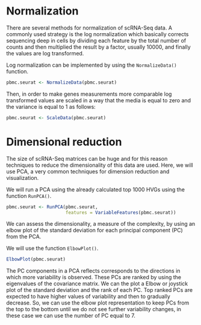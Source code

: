 # Normalization

There are several methods for normalization of scRNA-Seq data. A commonly
used strategy is the log normalization which basically corrects sequencing
deep in cells by dividing each feature by the total number of counts and
then multiplied the result by a factor, usually 10000, and finally the
values are log transformed.

Log normalization can be implemented by using the `NormalizeData()` function.

```r
pbmc.seurat <- NormalizeData(pbmc.seurat)
```

Then, in order to make genes measurements more comparable log transformed
values are scaled in a way that the media is equal to zero and the variance
is equal to 1 as follows:

```r
pbmc.seurat <- ScaleData(pbmc.seurat)
```


# Dimensional reduction


The size of scRNA-Seq matrices can be huge and for this reason techniques to reduce the dimensionality
of this data are used. Here, we will use PCA, a very common techniques for dimension
reduction and visualization.

We will run a PCA using the already calculated top 1000 HVGs using the function `RunPCA()`.

```r
pbmc.seurat <- RunPCA(pbmc.seurat, 
                      features = VariableFeatures(pbmc.seurat))
```

We can assess the dimensionality, a measure of the complexity, by using an
elbow plot of the standard deviation for each principal component (PC)
from the PCA.

We will use the function `ElbowPlot()`.

```r
ElbowPlot(pbmc.seurat)
```

The PC components in a PCA reflects corresponds to the directions in which
more variability is observed. These PCs are ranked by using the eigenvalues
of the covariance matrix. We can the plot a Elbow or joystick plot of the 
standard deviation and the rank of each PC. Top ranked PCs are expected to 
have higher values of variability and then to gradually decrease. So, we
can use the elbow plot representation to keep PCs from the top to the bottom
until we do not see further variability changes, in these case we can use 
the number of PC equal to 7.


